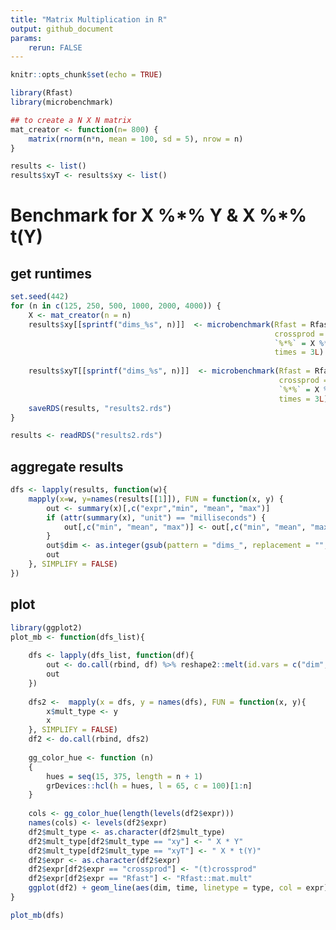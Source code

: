```yaml
---
title: "Matrix Multiplication in R"
output: github_document
params:
    rerun: FALSE
---
```


```r
knitr::opts_chunk$set(echo = TRUE)
```

```r
library(Rfast)
library(microbenchmark)

## to create a N X N matrix
mat_creator <- function(n= 800) {
    matrix(rnorm(n*n, mean = 100, sd = 5), nrow = n)
}

results <- list()
results$xyT <- results$xy <- list()
```

# Benchmark for X %\*% Y  &   X %\*% t(Y)

## get runtimes

```r
set.seed(442)
for (n in c(125, 250, 500, 1000, 2000, 4000)) {
    X <- mat_creator(n = n)
    results$xy[[sprintf("dims_%s", n)]]  <- microbenchmark(Rfast = Rfast::mat.mult(X , X),
                                                           crossprod = crossprod(X, X),
                                                           `%*%` = X %*% X,
                                                           times = 3L)
    
    results$xyT[[sprintf("dims_%s", n)]]  <- microbenchmark(Rfast = Rfast::mat.mult(X , t(X)),
                                                            crossprod = tcrossprod(X, X),
                                                            `%*%` = X %*% t(X),
                                                            times = 3L)
    saveRDS(results, "results2.rds")
}

```


```r
results <- readRDS("results2.rds")
```

## aggregate results

```r
dfs <- lapply(results, function(w){
    mapply(x=w, y=names(results[[1]]), FUN = function(x, y) {
        out <- summary(x)[,c("expr","min", "mean", "max")]
        if (attr(summary(x), "unit") == "milliseconds") {
            out[,c("min", "mean", "max")] <- out[,c("min", "mean", "max")]/1e3
        }
        out$dim <- as.integer(gsub(pattern = "dims_", replacement = "", x = y))
        out
    }, SIMPLIFY = FALSE)
})
```

## plot

```r
library(ggplot2)
plot_mb <- function(dfs_list){
    
    dfs <- lapply(dfs_list, function(df){
        out <- do.call(rbind, df) %>% reshape2::melt(id.vars = c("dim", "expr"), variable.name = "type", value.name = "time")
        out
    })
    
    dfs2 <-  mapply(x = dfs, y = names(dfs), FUN = function(x, y){
        x$mult_type <- y
        x
    }, SIMPLIFY = FALSE)
    df2 <- do.call(rbind, dfs2)
    
    gg_color_hue <- function (n) 
    {
        hues = seq(15, 375, length = n + 1)
        grDevices::hcl(h = hues, l = 65, c = 100)[1:n]
    }
    
    cols <- gg_color_hue(length(levels(df2$expr)))
    names(cols) <- levels(df2$expr)
    df2$mult_type <- as.character(df2$mult_type)
    df2$mult_type[df2$mult_type == "xy"] <- " X * Y"
    df2$mult_type[df2$mult_type == "xyT"] <- " X * t(Y)"
    df2$expr <- as.character(df2$expr)
    df2$expr[df2$expr == "crossprod"] <- "(t)crossprod"
    df2$expr[df2$expr == "Rfast"] <- "Rfast::mat.mult"
    ggplot(df2) + geom_line(aes(dim, time, linetype = type, col = expr)) + facet_wrap(~ mult_type) + guides(col = guide_legend(title = "Method"), linetype = guide_legend(title = "Runtime")) + scale_linetype_manual(values = c(min=2, mean=1, max=4)) + labs(x = "Dimension of the square matrix", y = "Runtime (sec)") + theme_bw()
}
```

```r
plot_mb(dfs)
```

